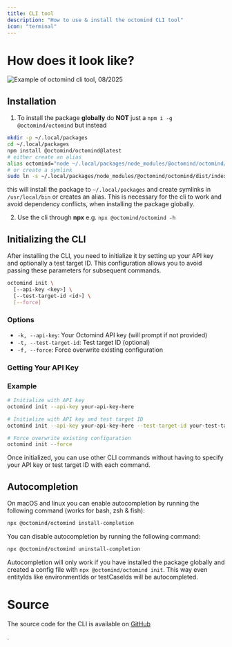 ```yaml
---
title: CLI tool
description: "How to use & install the octomind CLI tool"
icon: "terminal"
---
```

# How does it look like?

<Frame caption="Example of octomind cli tool, 08/2025">
    <img src="/images/cli/octomind-cli-opt.gif" alt="Example of octomind cli tool, 08/2025" />
</Frame>

## Installation

1. To install the package **globally** do **NOT** just a `npm i -g @octomind/octomind` but instead

```bash
mkdir -p ~/.local/packages
cd ~/.local/packages
npm install @octomind/octomind@latest
# either create an alias
alias octomind="node ~/.local/packages/node_modules/@octomind/octomind/dist/index.js"
# or create a symlink
sudo ln -s ~/.local/packages/node_modules/@octomind/octomind/dist/index.js /usr/local/bin/octomind
```

this will install the package to `~/.local/packages` and create symlinks in `/usr/local/bin` or creates an alias.
This is necessary for the cli to work and avoid dependency conflicts, when installing the package globally.

2. Use the cli through **npx** e.g. `npx @octomind/octomind -h`

## Initializing the CLI

After installing the CLI, you need to initialize it by setting up your API key and optionally a test target ID. This configuration allows you to avoid passing these parameters for subsequent commands.

```bash
octomind init \
  [--api-key <key>] \
  [--test-target-id <id>] \
  [--force]
```

### Options

- `-k, --api-key`: Your Octomind API key (will prompt if not provided)
- `-t, --test-target-id`: Test target ID (optional)
- `-f, --force`: Force overwrite existing configuration

### Getting Your API Key

<Snippet file="snippet-apiKey.mdx" />

### Example

```bash
# Initialize with API key
octomind init --api-key your-api-key-here

# Initialize with API key and test target ID
octomind init --api-key your-api-key-here --test-target-id your-test-target-id

# Force overwrite existing configuration
octomind init --force
```

Once initialized, you can use other CLI commands without having to specify your API key or test
target ID with each command.

## Autocompletion

On macOS and linux you can enable autocompletion by running the following command (works for bash, zsh & fish):

```bash
npx @octomind/octomind install-completion
```

You can disable autocompletion by running the following command:

```bash
npx @octomind/octomind uninstall-completion
```

Autocompletion will only work if you have installed the package globally and created a config file with `npx @octomind/octomind init`.
This way even entityIds like environmentIds or testCaseIds will be autocompleted.

# Source

The source code for the CLI is available on [GitHub](https://github.com/octomind-dev/cli)

<Icon icon="github" size={24} />.
